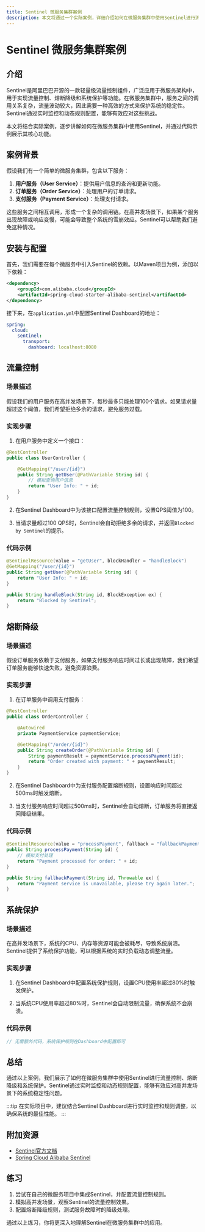 ```yaml
---
title: Sentinel 微服务集群案例
description: 本文将通过一个实际案例，详细介绍如何在微服务集群中使用Sentinel进行流量控制、熔断降级和系统保护，帮助初学者掌握Sentinel的核心功能。
---
```


# Sentinel 微服务集群案例

## 介绍

Sentinel是阿里巴巴开源的一款轻量级流量控制组件，广泛应用于微服务架构中，用于实现流量控制、熔断降级和系统保护等功能。在微服务集群中，服务之间的调用关系复杂，流量波动较大，因此需要一种高效的方式来保护系统的稳定性。Sentinel通过实时监控和动态规则配置，能够有效应对这些挑战。

本文将结合实际案例，逐步讲解如何在微服务集群中使用Sentinel，并通过代码示例展示其核心功能。

## 案例背景

假设我们有一个简单的微服务集群，包含以下服务：

1. **用户服务（User Service）**：提供用户信息的查询和更新功能。
2. **订单服务（Order Service）**：处理用户的订单请求。
3. **支付服务（Payment Service）**：处理支付请求。

这些服务之间相互调用，形成一个复杂的调用链。在高并发场景下，如果某个服务出现故障或响应变慢，可能会导致整个系统的雪崩效应。Sentinel可以帮助我们避免这种情况。

## 安装与配置

首先，我们需要在每个微服务中引入Sentinel的依赖。以Maven项目为例，添加以下依赖：

```xml
<dependency>
    <groupId>com.alibaba.cloud</groupId>
    <artifactId>spring-cloud-starter-alibaba-sentinel</artifactId>
</dependency>
```

接下来，在`application.yml`中配置Sentinel Dashboard的地址：

```yaml
spring:
  cloud:
    sentinel:
      transport:
        dashboard: localhost:8080
```

## 流量控制

### 场景描述

假设我们的用户服务在高并发场景下，每秒最多只能处理100个请求。如果请求量超过这个阈值，我们希望拒绝多余的请求，避免服务过载。

### 实现步骤

1. 在用户服务中定义一个接口：

```java
@RestController
public class UserController {

    @GetMapping("/user/{id}")
    public String getUser(@PathVariable String id) {
        // 模拟查询用户信息
        return "User Info: " + id;
    }
}
```

2. 在Sentinel Dashboard中为该接口配置流量控制规则，设置QPS阈值为100。

3. 当请求量超过100 QPS时，Sentinel会自动拒绝多余的请求，并返回`Blocked by Sentinel`的提示。

### 代码示例

```java
@SentinelResource(value = "getUser", blockHandler = "handleBlock")
@GetMapping("/user/{id}")
public String getUser(@PathVariable String id) {
    return "User Info: " + id;
}

public String handleBlock(String id, BlockException ex) {
    return "Blocked by Sentinel";
}
```

## 熔断降级

### 场景描述

假设订单服务依赖于支付服务，如果支付服务响应时间过长或出现故障，我们希望订单服务能够快速失败，避免资源浪费。

### 实现步骤

1. 在订单服务中调用支付服务：

```java
@RestController
public class OrderController {

    @Autowired
    private PaymentService paymentService;

    @GetMapping("/order/{id}")
    public String createOrder(@PathVariable String id) {
        String paymentResult = paymentService.processPayment(id);
        return "Order created with payment: " + paymentResult;
    }
}
```

2. 在Sentinel Dashboard中为支付服务配置熔断规则，设置响应时间超过500ms时触发熔断。

3. 当支付服务响应时间超过500ms时，Sentinel会自动熔断，订单服务将直接返回降级结果。

### 代码示例

```java
@SentinelResource(value = "processPayment", fallback = "fallbackPayment")
public String processPayment(String id) {
    // 模拟支付处理
    return "Payment processed for order: " + id;
}

public String fallbackPayment(String id, Throwable ex) {
    return "Payment service is unavailable, please try again later.";
}
```

## 系统保护

### 场景描述

在高并发场景下，系统的CPU、内存等资源可能会被耗尽，导致系统崩溃。Sentinel提供了系统保护功能，可以根据系统的实时负载动态调整流量。

### 实现步骤

1. 在Sentinel Dashboard中配置系统保护规则，设置CPU使用率超过80%时触发保护。

2. 当系统CPU使用率超过80%时，Sentinel会自动限制流量，确保系统不会崩溃。

### 代码示例

```java
// 无需额外代码，系统保护规则在Dashboard中配置即可
```

## 总结

通过以上案例，我们展示了如何在微服务集群中使用Sentinel进行流量控制、熔断降级和系统保护。Sentinel通过实时监控和动态规则配置，能够有效应对高并发场景下的系统稳定性问题。

:::tip
在实际项目中，建议结合Sentinel Dashboard进行实时监控和规则调整，以确保系统的最佳性能。
:::

## 附加资源

- [Sentinel官方文档](https://sentinelguard.io/zh-cn/docs/introduction.html)
- [Spring Cloud Alibaba Sentinel](https://github.com/alibaba/spring-cloud-alibaba/wiki/Sentinel)

## 练习

1. 尝试在自己的微服务项目中集成Sentinel，并配置流量控制规则。
2. 模拟高并发场景，观察Sentinel的流量控制效果。
3. 配置熔断降级规则，测试服务故障时的降级处理。

通过以上练习，你将更深入地理解Sentinel在微服务集群中的应用。